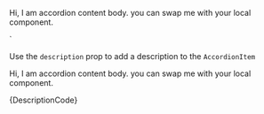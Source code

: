 


<Accordion>
    <AccordionItem
      title="Accordion title"
      description="Accordion Item Description"
    >
      <AccordionItemBody>
        <p>
          Hi, I am accordion content body. you can swap me with your local
          component.
        </p>
      </AccordionItemBody>
    </AccordionItem>
</Accordion>
`

<Section style={{ paddingTop: 0 }}>
	<Section title="Description" style={{ paddingTop: 0, paddingLeft: 0 }}>
		<p>
			Use the <Code small={true}>description</Code> prop to add a description to
			the <Code small={true}>AccordionItem</Code>
		</p>
		<Preview>
			<Accordion>
				<AccordionItem
					title="Accordion title"
					description="Accordion Item Description"
				>
					<AccordionItemBody>
						<p>
							Hi, I am accordion content body. you can swap me with your local
							component.
						</p>
					</AccordionItemBody>
				</AccordionItem>
			</Accordion>
		</Preview>
		<Snippet language="js">{DescriptionCode}</Snippet>
	</Section>
</Section>
